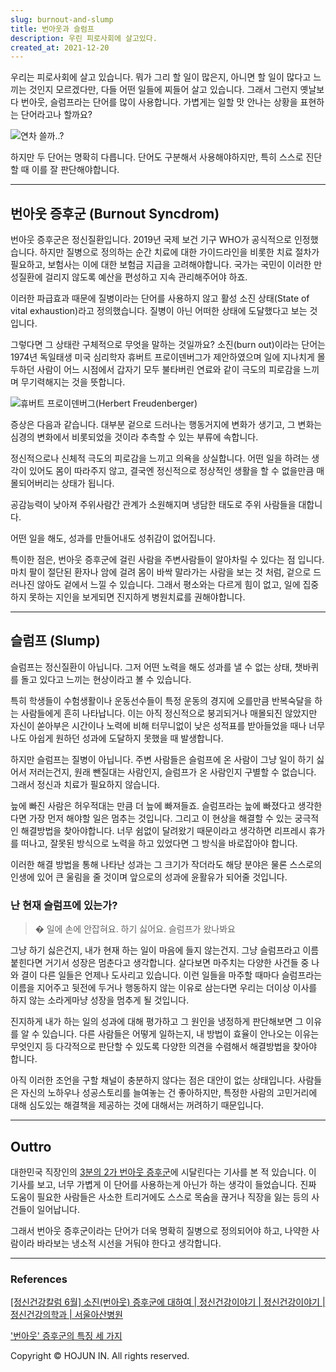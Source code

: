 ```yaml
---
slug: burnout-and-slump
title: 번아웃과 슬럼프
description: 우린 피로사회에 살고있다.
created_at: 2021-12-20
---
```


우리는 피로사회에 살고 있습니다. 뭐가 그리 할 일이 많은지, 아니면 할 일이 많다고 느끼는 것인지 모르겠다만, 다들 어떤 일들에 찌들어
살고 있습니다. 그래서 그런지 옛날보다 번아웃, 슬럼프라는 단어를 많이 사용합니다. 가볍게는 일할 맛 안나는 상황을 표현하는 단어라고나
할까요?

![](http://t1.daumcdn.net/brunch/service/user/aVyy/image/YJc6vBqdf16RkRJDPX8hZDFZwig.jpg)연차
쓸까..?

하지만 두 단어는 명확히 다릅니다. 단어도 구분해서 사용해야하지만, 특히 스스로 진단할 때 이를 잘 판단해야합니다.

---

## 번아웃 증후군 (Burnout Syncdrom)

번아웃 증후군은 정신질환입니다. 2019년 국제 보건 기구 WHO가 공식적으로 인정했습니다. 하지만 질병으로 정의하는 순간 치료에 대한
가이드라인을 비롯한 치료 절차가 필요하고, 보험사는 이에 대한 보험금 지급을 고려해야합니다. 국가는 국민이 이러한 만성질환에 걸리지 않도록
예산을 편성하고 지속 관리해주어야 하죠.

이러한 파급효과 때문에 질병이라는 단어를 사용하지 않고 활성 소진 상태(State of vital exhaustion)라고 정의했습니다.
질병이 아닌 어떠한 상태에 도달했다고 보는 것입니다.

그렇다면 그 상태란 구체적으로 무엇을 말하는 것일까요? 소진(burn out)이라는 단어는 1974년 독일태생 미국 심리학자 휴버트
프로이덴버그가 제안하였으며 일에 지나치게 몰두하던 사람이 어느 시점에서 갑자기 모두 불타버린 연료와 같이 극도의 피로감을 느끼며 무기력해지는
것을 뜻합니다.

![](http://t1.daumcdn.net/brunch/service/user/aVyy/image/g6Q9-76fK4KTP9GC25t3yccv5Hc.jpeg)휴버트
프로이덴버그(Herbert Freudenberger)

증상은 다음과 같습니다. 대부분 겉으로 드러나는 행동거지에 변화가 생기고, 그 변화는 심경의 변화에서 비롯되었을 것이라 추측할 수 있는
부류에 속합니다.

정신적으로나 신체적 극도의 피로감을 느끼고 의욕을 상실합니다. 어떤 일을 하려는 생각이 있어도 몸이 따라주지 않고, 결국엔 정신적으로
정상적인 생활을 할 수 없을만큼 매몰되어버리는 상태가 됩니다.

공감능력이 낮아져 주위사람간 관계가 소원해지며 냉담한 태도로 주위 사람들을 대합니다.

어떤 일을 해도, 성과를 만들어내도 성취감이 없어집니다.

특이한 점은, 번아웃 증후군에 걸린 사람을 주변사람들이 알아차릴 수 있다는 점 입니다. 마치 팔이 절단된 환자나 암에 걸려 몸이 바싹
말라가는 사람을 보는 것 처럼, 겉으로 드러나진 않아도 겉에서 느낄 수 있습니다. 그래서 평소와는 다르게 힘이 없고, 일에 집중하지 못하는
지인을 보게되면 진지하게 병원치료를 권해야합니다.

---

## 슬럼프 (Slump)

슬럼프는 정신질환이 아닙니다. 그저 어떤 노력을 해도 성과를 낼 수 없는 상태, 챗바퀴를 돌고 있다고 느끼는 현상이라고 볼 수 있습니다.

특히 학생들이 수험생활이나 운동선수들이 특정 운동의 경지에 오를만큼 반복숙달을 하는 사람들에게 흔히 나타납니다. 이는 아직 정신적으로
붕괴되거나 매몰되진 않았지만 자신이 쏟아부은 시간이나 노력에 비해 터무니없이 낮은 성적표를 받아들었을 때나 너무나도 아쉽게 원하던 성과에
도달하지 못했을 때 발생합니다.

하지만 슬럼프는 질병이 아닙니다. 주변 사람들은 슬럼프에 온 사람이 그냥 일이 하기 싫어서 저러는건지, 원래 뺀질대는 사람인지, 슬럼프가 온
사람인지 구별할 수 없습니다. 그래서 정신과 치료가 필요하지 않습니다.

늪에 빠진 사람은 허우적대는 만큼 더 늪에 빠져들죠. 슬럼프라는 늪에 빠졌다고 생각한다면 가장 먼저 해야할 일은 멈추는 것입니다. 그리고 이
현상을 해결할 수 있는 궁극적인 해결방법을 찾아야합니다. 너무 쉼없이 달려왔기 때문이라고 생각하면 리프레시 휴가를 떠나고, 잘못된 방식으로
노력을 하고 있었다면 그 방식을 바로잡아야 합니다.

이러한 해결 방법을 통해 나타난 성과는 그 크기가 작더라도 해당 분야은 물론 스스로의 인생에 있어 큰 울림을 줄 것이며 앞으로의 성과에
윤활유가 되어줄 것입니다.

### 난 현재 슬럼프에 있는가?

> � 일에 손에 안잡혀요. 하기 싫어요. 슬럼프가 왔나봐요

그냥 하기 싫은건지, 내가 현재 하는 일이 마음에 들지 않는건지. 그냥 슬럼프라고 이름붙힌다면 거기서 성장은 멈춘다고 생각합니다. 살다보면
마주치는 다양한 사건들 중 나와 결이 다른 일들은 언제나 도사리고 있습니다. 이런 일들을 마주할 때마다 슬럼프라는 이름을 지어주고 뒷전에
두거나 행동하지 않는 이유로 삼는다면 우리는 더이상 이사를 하지 않는 소라게마냥 성장을 멈추게 될 것입니다.

진지하게 내가 하는 일의 성과에 대해 평가하고 그 원인을 냉정하게 판단해보면 그 이유를 알 수 있습니다. 다른 사람들은 어떻게 일하는지, 내
방법이 효율이 안나오는 이유는 무엇인지 등 다각적으로 판단할 수 있도록 다양한 의견을 수렴해서 해결방법을 찾아야 합니다.

아직 이러한 조언을 구할 채널이 충분하지 않다는 점은 대안이 없는 상태입니다. 사람들은 자신의 노하우나 성공스토리를 늘여놓는 건 좋아하지만,
특정한 사람의 고민거리에 대해 심도있는 해결책을 제공하는 것에 대해서는 꺼려하기 때문입니다.

---

## Outtro

대한민국 직장인의 [3분의 2가 번아웃
증후군](https://www.seoul.co.kr/news/newsView.php?id=20210825017006)에 시달린다는 기사를 본
적 있습니다. 이 기사를 보고, 너무 가볍게 이 단어를 사용하는게 아닌가 하는 생각이 들었습니다. 진짜 도움이 필요한 사람들은 사소한
트리거에도 스스로 목숨을 끊거나 직장을 잃는 등의 사건들이 일어납니다.

그래서 번아웃 증후군이라는 단어가 더욱 명확히 질병으로 정의되어야 하고, 나약한 사람이라 바라보는 냉소적 시선을 거둬야 한다고 생각합니다.

---

### References

[[정신건강칼럼 6월] 소진(번아웃) 증후군에 대하여 | 정신건강이야기 | 정신건강이야기 | 정신건강의학과 | 서울아산병원](http://psy.amc.seoul.kr/asan/depts/psy/K/bbsDetail.do?menuId=862&contentId=263377)

['번아웃' 증후군의 특징 세 가지](https://www.hani.co.kr/arti/science/future/895834.html)

Copyright © HOJUN IN. All rights reserved.
